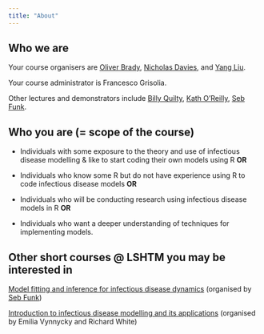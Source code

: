 ```yaml
---
title: "About"
---
```


## Who we are

Your course organisers are [Oliver Brady](https://www.lshtm.ac.uk/aboutus/people/brady.oliver), [Nicholas Davies](https://www.lshtm.ac.uk/aboutus/people/davies.nicholas), and [Yang Liu](https://www.lshtm.ac.uk/aboutus/people/liu.yang).

Your course administrator is Francesco Grisolia.

Other lectures and demonstrators include [Billy Quilty](https://www.lshtm.ac.uk/aboutus/people/quilty.billy), [Kath O'Reilly](https://www.lshtm.ac.uk/aboutus/people/oreilly.kathleen), [Seb Funk](https://www.lshtm.ac.uk/aboutus/people/funk.sebastian).

## Who you are (= scope of the course)

-   Individuals with some exposure to the theory and use of infectious disease modelling & like to start coding their own models using R **OR**

-   Individuals who know some R but do not have experience using R to code infectious disease models **OR**

-   Individuals who will be conducting research using infectious disease models in R **OR**

-   Individuals who want a deeper understanding of techniques for implementing models.

## Other short courses \@ LSHTM you may be interested in

[Model fitting and inference for infectious disease dynamics](https://www.lshtm.ac.uk/study/courses/short-courses/infectious-diseases-dynamics) (organised by [Seb Funk](https://www.lshtm.ac.uk/aboutus/people/funk.sebastian))

[Introduction to infectious disease modelling and its applications](https://www.lshtm.ac.uk/study/courses/short-courses/infectious-disease-modelling) (organised by Emilia Vynnycky and Richard White)
